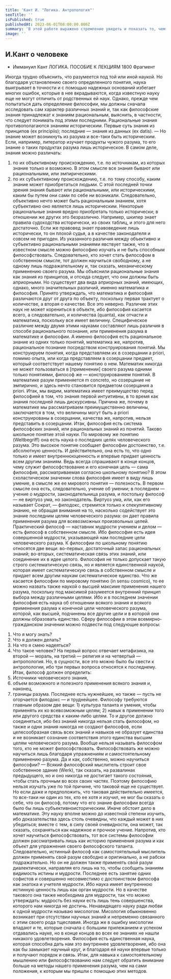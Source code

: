 ```yaml
---
title: 'Кант И. "Логика. Антропология"'
seoTitle: ''
isPublished: true
publishedAt: 2023-06-01T08:00:00.000Z
summary: 'В этой работе выражено стремление увидеть и показать то, чем становится и чего требует человек, если его целиком и полностью рассматривать в рамках явлений.'
image: ''
---
```


## И.Кант о человеке

- Иммануил Кант
  ЛОГИКА. ПОСОБИЕ К ЛЕКЦИЯМ 1800
  Фрагмент

Иногда трудно объяснить, что разумеется под той или иной наукой. Но благодаря
установлению своего определенного понятия, наука выигрывает в точности и с помощью
надежных оснований избегает многих ошибок, которые в нее вкрадываются, когда
известную науку еще не могут отличить от родственных ей наук.
Однако, прежде чем попытаться дать определение философии, мы должны сначала
исследовать сам характер различных знаний и, так как философские знания принадлежат
к знаниям рациональным, выяснить, в частности, что следует понимать под этими
последними.
Рациональные знания противополагаются знаниям историческим. Первые суть знания
из принципов (ex principiis); последние — знания из данных (ex datis). — Но знание может
возникнуть из разума и все-таки быть историческим. Если, например, литератор изучает
продукты чужого разума, то его знание о таких продуктах разума лишь историческое.
В самом деле, знания можно различать:

1. по их объективному происхождению, т.е. по источникам, из которых знание только
   и возможно. В этом смысле все знания бывают или рациональными, или эмпирическими.
2. по их субъективному происхождению, т.е. по тому способу, каким знание может
   приобретаться людьми. С этой последней точки зрения знания бывают
   или рациональными, или историческими, каким бы путем они сами по себе ни возникали.
   Следовательно, объективно нечто может быть рациональным знанием,
   хотя субъективно оно является лишь историческим.
   Некоторые рациональные знания вредно приобретать только исторически; в
   отношении же других это безразлично. Например, шкипер знает правила судоходства
   исторически, из своих таблиц, и этого для него достаточно. Если же правовед знает
   правоведение лишь исторически, то он плохой судья, а в качестве законодателя и совсем
   не пригоден.
   Из указанного различия между объективно и субъективно рациональными знаниями
   явствует также, что в известном смысле можно философию изучать и не быть способным
   философствовать. Следовательно, кто хочет стать философом в собственном смысле, тот
   должен научиться свободному, а не одному лишь подражательному и, так сказать,
   механическому применению своего разума.
   Мы объяснили рациональные знания как знания из принципов, и отсюда следует, что
   они должны быть априорными. Но существует два вида априорных знаний, имеющих,
   однако, много значительных различий, именно математика и философия.
   Принято утверждать, что математика и философия различаются друг от друга по
   объекту, поскольку первая трактует о количестве, а вторая о качестве. Все это неверно.
   Различие этих наук не может корениться в объекте, ибо философия касается всего, а
   следовательно, и количества (quanta), как отчасти и математика, поскольку все имеет
   величину. Специфическое различие между двумя этими науками составляют
   лишь различия в способе рационального познания, или применения разума в математике и
   философии. А именно философия есть рациональное знание из одних только
   понятий, математика же, напротив, рациональное познание посредством конструирования
   понятий.
   Мы конструируем понятия, когда представляем их в созерцании а priori, помимо
   опыта, или когда представляем в созерцании предмет, который соответствует нашему
   понятию о нем. Математик никогда не может пользоваться в [применении] своего разума
   одними только понятиями, философ же — конструированием понятий. В математике
   разум применяется m concreto, но созерцание не эмпирично, и здесь нечто становится
   предметом созерцания a priori.
   Итак, мы видим, математика имеет преимущество перед философией в том, что
   знания первой интуитивны, в то время как знания последней лишь дискурсивны. Причина
   же, почему в математике мы рассматриваем преимущественно величины, заключается в
   том, что величины могут быть a priori конструированы в созерцании, качества же,
   напротив, нельзя представить в созерцании.
   Итак, философия есть система философских знаний, или рациональных знаний из
   понятий. Таково школьное понятие этой науки. По мировому же понятию (Weltbegriff) она
   есть наука о последних целях человеческого разума. Это высокое понятие сообщает
   философии достоинство, т.е. абсолютную ценность. И действительно, она есть то, что
   одно только и имеет внутреннююценность и впервые придает ценность всем другим
   знаниям.
   Ведь всегда спрашивают в конце концов, чему служит философствование и его
   конечная цель — сама философия, рассматриваемая согласно школьному понятию?
   В этом схоластическом значении слова философия имеет в виду лишь умение, в
   смысле же ее мирового понятия — полезность. В первом смысле она есть,
   следовательно, учение об умении; в последнем — учение о мудрости, законодательница
   разума, и постольку философ — не виртуоз ума, но законодатель.
   Виртуоз ума, или, как его называет Сократ, — филодокс, стремится только к
   спекулятивному знанию, не обращая внимания на то, насколько содействует это знание
   последним целям человеческого разума: он дает правила применения разума для
   всевозможных произвольных целей. Практический философ — наставник мудрости
   учением и делом — есть философ в собственном смысле. Ибо философия есть идея
   совершенной мудрости, указывающей нам последние цели человеческого разума.
   К философии по школьному понятию относятся две вещи: во-первых, достаточный
   запас рациональных знаний; во-вторых, систематическая связь этих знаний, или
   соединение их в идее целого.
   Философия не только допускает такую строго систематическую связь, но и является
   единственной наукой, которая имеет систематическую связь в собственном смысле и
   придает всем другим наукам систематическое единство.
   Что же касается философии по мировому понятию (in sensu cosmico), то ее можно
   назвать также наукой о высшей максиме применения нашего разума, поскольку под
   максимой разумеется внутренний принцип выбора между различными целями.
   Ибо и в последнем значении философия есть наука об отношении всякого знания и
   всякого применения разума к конечной цели человеческого разума, которой, как высшей,
   подчинены все другие цели и в которой они должны образовать единство.
   Сферу философии в этом всемирно-гражданском значении можно подвести под
   следующие вопросы:

1) Что я могу знать?
2) Что я должен делать?
3) На что я смею надеяться?
4) Что такое человек?
   На первый вопрос отвечает метафизика, на второй — мораль, на третий — религия и
   на четвертый — антропология. Но, в сущности, все это можно было бы свести к
   антропологии, ибо три первых вопроса относятся к последнему.
   Итак, философ должен определить:
5) Источники человеческого знания,
6) объем возможного и полезного применения всякого знания и, наконец,
7) границы разума.
   Последнее есть нужнейшее, но также — пусть не огорчается филодокс — и
   труднейшее.
   Философу требуются главным образом две вещи: 1) культура таланта и умения, чтобы
   применять их ко всевозможным целям; 2) навык в применении того или другого средства
   к каким-либо целям. То и другое должно соединяться, ибо без знаний никогда нельзя
   стать философом, но также и одни знания никогда не создают философов, если
   целесообразная связь всех знаний и навыков не образует единства и не возникает сознание
   соответствия этого единства высшим целям человеческого разума.
   Вообще нельзя называть философом того, кто не может философствовать.
   Философствовать же можно научиться лишь благодаря упражнениям и самостоятельному
   применению разума.
   Да и как, собственно, можно научиться философии? — Всякий философский
   мыслитель строит свое собственное здание (Werk), так сказать, на развалинах
   предыдущего, но и оно никогда не достигает такого состояния, чтобы стать прочным во
   всех своих частях. Поэтому философию нельзя изучать уже по той причине, что
   таковой еще не существует. Но если даже и предположить, что таковая действительно
   имеется, то все-таки ни один из тех, кто ее хотя и изучил, не мог бы сказать о себе, что он
   философ, потому что его знание философии всегда было бы лишь субъективноисторическим.
   Иначе обстоит дело в математике. Эту науку вполне можно до известной степени
   изучить, ибо доказательства здесь столь очевидны, что каждый может в них убедиться;
   вместе с тем, в силу своей очевидности, она может, так сказать, сохраняться
   как надежное и прочное учение.
   Напротив, кто хочет научиться философствовать, тот все системы философии должен
   рассматривать лишь как историю применения разума и как объект для упражнения своего
   философского таланта.
   Следовательно, истинный философ как самостоятельный мыслитель должен
   применять свой разум свободно и оригинально, а не рабски подражательно. Но он не
   должен также применять свой разум диалектически, направляя его лишь на то, чтобы
   сообщить знаниям видимость истины и мудрости. Последнее есть занятие одних
   софистов и совершенно несовместимо с достоинством философа как знатока и учителя
   мудрости.
   Ибо наука имеет внутреннюю истинную ценность лишь как орган мудрости. Но в
   качестве такового она также необходима для мудрости, так что можно утверждать:
   мудрость без науки есть лишь тень совершенства, которого нам никогда не достичь.
   Ненавидящего науку ради любви к одной мудрости называю мисологом. Мисология
   обыкновенно возникает при отсутствии научных знаний и непременно связанного с этим
   своего рода тщеславия. Иногда же в ошибку мисологии впадают и те, которые сначала с
   большим прилежанием и успехом отдавались науке, но в конце концов во всех ее знаниях
   не нашли никакого удовлетворения.
   Философия есть единственная наука, которая способна дать нам это внутреннее
   удовлетворение, ибо она как бы замыкает научный круг, и благодаря ей науки впервые
   только и получают порядок и связь.
   Итак, для навыка к самостоятельному мышлению или философствованию нам следует
   обратить внимание больше на методы нашего применения разума, чем на сами
   положения, к которым мы пришли с помощью этих методов.
